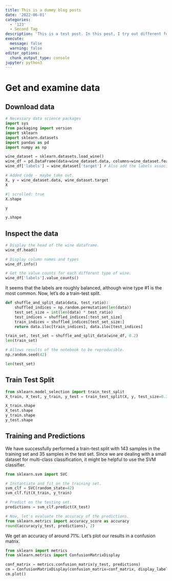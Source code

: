 ```yaml
---
title: This is a dummy blog posts
date: '2022-06-01'
categories:
  - '123'
  - Second Tag
description: 'This is a test post. In this post, I try out different functionalities'
execute:
  message: false
  warning: false
editor_options:
  chunk_output_type: console
jupyter: python3
---
```


# Get and examine data

## Download data

```python
# Necessary data science packages
import sys
from packaging import version
import sklearn
import sklearn.datasets
import pandas as pd
import numpy as np

wine_dataset = sklearn.datasets.load_wine()
wine_df = pd.DataFrame(data=wine_dataset.data, columns=wine_dataset.feature_names)
wine_df['labels'] = wine_dataset['target'] # Also add the labels associated with each sample

# Added code - maybe take out. 
X, y = wine_dataset.data, wine_dataset.target
X
```

```python
#| scrolled: true
X.shape
```

```python
y
```

```python
y.shape
```

## Inspect the data

```python
# Display the head of the wine dataframe. 
wine_df.head()
```

```python
# Display column names and types
wine_df.info()
```

```python
# Get the value counts for each different type of wine. 
wine_df['labels'].value_counts()
```

It seems that the labels are roughly balanced, although wine type #1 is the most common. Now, let's do a train-test split. 

```python
def shuffle_and_split_data(data, test_ratio):
    shuffled_indices = np.random.permutation(len(data))
    test_set_size = int(len(data) * test_ratio)
    test_indices = shuffled_indices[:test_set_size]
    train_indices = shuffled_indices[test_set_size:]
    return data.iloc[train_indices], data.iloc[test_indices]
```

```python
train_set, test_set = shuffle_and_split_data(wine_df, 0.2)
len(train_set)
```

```python
# Allows results of the notebook to be reproducible. 
np.random.seed(42)
```

```python
len(test_set)
```

## Train Test Split

```python
from sklearn.model_selection import train_test_split
X_train, X_test, y_train, y_test = train_test_split(X, y, test_size=0.33, random_state=42)
```

```python
X_train.shape
X_test.shape
y_train.shape
y_test.shape
```

## Training and Predictions

We have successfully performed a train-test split with 143 samples in the training set and 35 samples in the test set.
Since we are dealing with a small dataset for multi-class classification, it might be helpful to use the SVM classifier. 

```python
from sklearn.svm import SVC

# Instantiate and fit on the training set. 
svm_clf = SVC(random_state=42)
svm_clf.fit(X_train, y_train)
```

```python
# Predict on the testing set. 
predictions = svm_clf.predict(X_test)
```

```python
# Now, let's evaluate the accuracy of the predictions. 
from sklearn.metrics import accuracy_score as accuracy
round(accuracy(y_test, predictions), 2)
```

We get an accuracy of around 71%. Let's plot our results in a confusion matrix. 

```python
from sklearn import metrics
from sklearn.metrics import ConfusionMatrixDisplay

conf_matrix = metrics.confusion_matrix(y_test, predictions)
cm = ConfusionMatrixDisplay(confusion_matrix=conf_matrix, display_labels=[0,1,2])
cm.plot()
```


